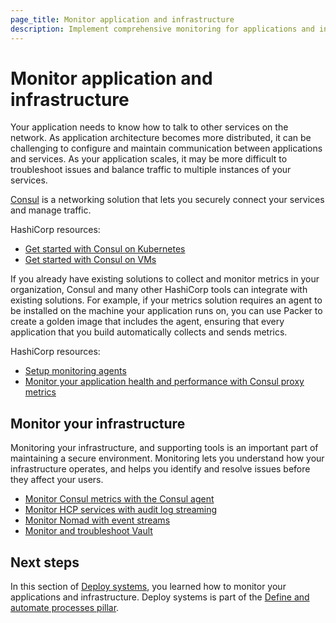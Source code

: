 ```yaml
---
page_title: Monitor application and infrastructure
description: Implement comprehensive monitoring for applications and infrastructure to enable service discovery, traffic management, and issue resolution.
---
```


# Monitor application and infrastructure

Your application needs to know how to talk to other services on the network. As application architecture becomes more distributed, it can be challenging to configure and maintain communication between applications and services. As your application scales, it may be more difficult to troubleshoot issues and balance traffic to multiple instances of your services.

[Consul](/consul) is a networking solution that lets you securely connect your services and manage traffic.

HashiCorp resources:

- [Get started with Consul on Kubernetes](/consul/tutorials/get-started-kubernetes)
- [Get started with Consul on VMs](/consul/tutorials/get-started-vms)

If you already have existing solutions to collect and monitor metrics in your organization, Consul and many other HashiCorp tools can integrate with existing solutions. For example, if your metrics solution requires an agent to be installed on the machine your application runs on, you can use Packer to create a golden image that includes the agent, ensuring that every application that you build automatically collects and sends metrics.

HashiCorp resources:

- [Setup monitoring agents](/well-architected-framework/define-and-automate-processes/monitor-and-operate/setup-monitoring-agents)
- [Monitor your application health and performance with Consul proxy metrics](/consul/tutorials/observe-your-network/proxy-metrics)

## Monitor your infrastructure

Monitoring your infrastructure, and supporting tools is an important part of maintaining a secure environment. Monitoring lets you understand how your infrastructure operates, and helps you identify and resolve issues before they affect your users.

- [Monitor Consul metrics with the Consul agent](/consul/docs/agent/monitor/telemetry)
- [Monitor HCP services with audit log streaming](/hcp/docs/hcp/audit-log)
- [Monitor Nomad with event streams](/nomad/tutorials/integrate-nomad/event-stream)
- [Monitor and troubleshoot Vault](/vault/tutorials/monitoring)

## Next steps

In this section of [Deploy systems](/well-architected-framework/define-and-automate-processes/deploy-systems), you learned how to monitor your applications and infrastructure. Deploy systems is part of the [Define and automate processes pillar](/well-architected-framework/define-and-automate-processes).